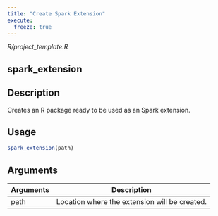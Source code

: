 ```yaml
---
title: "Create Spark Extension"
execute:
  freeze: true
---
```


*R/project_template.R*

## spark_extension

## Description
Creates an R package ready to be used as an Spark extension. 


## Usage
```r
spark_extension(path) 
```

## Arguments
|Arguments|Description|
|---|---|
| path | Location where the extension will be created. |







